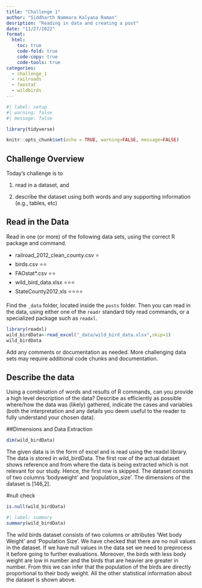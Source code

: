 ```yaml
---
title: "Challenge 1"
author: "Siddharth Nammara Kalyana Raman"
desription: "Reading in data and creating a post"
date: "11/27/2022"
format:
  html:
    toc: true
    code-fold: true
    code-copy: true
    code-tools: true
categories:
  - challenge_1
  - railroads
  - faostat
  - wildbirds
---
```


```r
#| label: setup
#| warning: false
#| message: false

library(tidyverse)

knitr::opts_chunk$set(echo = TRUE, warning=FALSE, message=FALSE)
```

## Challenge Overview

Today's challenge is to

1)  read in a dataset, and

2)  describe the dataset using both words and any supporting information (e.g., tables, etc)

## Read in the Data

Read in one (or more) of the following data sets, using the correct R package and command.

-   railroad_2012_clean_county.csv ⭐
-   birds.csv ⭐⭐
-   FAOstat\*.csv ⭐⭐
-   wild_bird_data.xlsx ⭐⭐⭐
-   StateCounty2012.xls ⭐⭐⭐⭐

Find the `_data` folder, located inside the `posts` folder. Then you can read in the data, using either one of the `readr` standard tidy read commands, or a specialized package such as `readxl`.

```r
library(readxl)
wild_birdData<-read_excel("_data/wild_bird_data.xlsx",skip=1)
wild_birdData
```

Add any comments or documentation as needed. More challenging data sets may require additional code chunks and documentation.




## Describe the data

Using a combination of words and results of R commands, can you provide a high level description of the data? Describe as efficiently as possible where/how the data was (likely) gathered, indicate the cases and variables (both the interpretation and any details you deem useful to the reader to fully understand your chosen data).

##Dimensions and Data Extraction

```r
dim(wild_birdData)
```

The given data is in the form of excel and is read using the readxl library. The data is stored in wild_birdData. The first row of the actual dataset shows reference and from where the data is being extracted which is not relevant for our study. Hence, the first row is skipped. The dataset consists of two columns 'bodyweight' and 'population_size'. The dimensions of the dataset is [146,2].

#null check

```r
is.null(wild_birdData)
```

```r
#| label: summary
summary(wild_birdData)

```

The wild birds dataset consists of two columns or attributes 'Wet body Weight' and 'Population Size'. We have checked that there are no null values in the dataset. If we have null values in the data set we need to preprocess it before going to further evaluations. Moreover, the birds with less body weight are low in number and the birds that are heavier are greater in number. From this we can infer that the population of the birds are directly proportional to their body weight. All the other statistical information about the dataset is shown above.